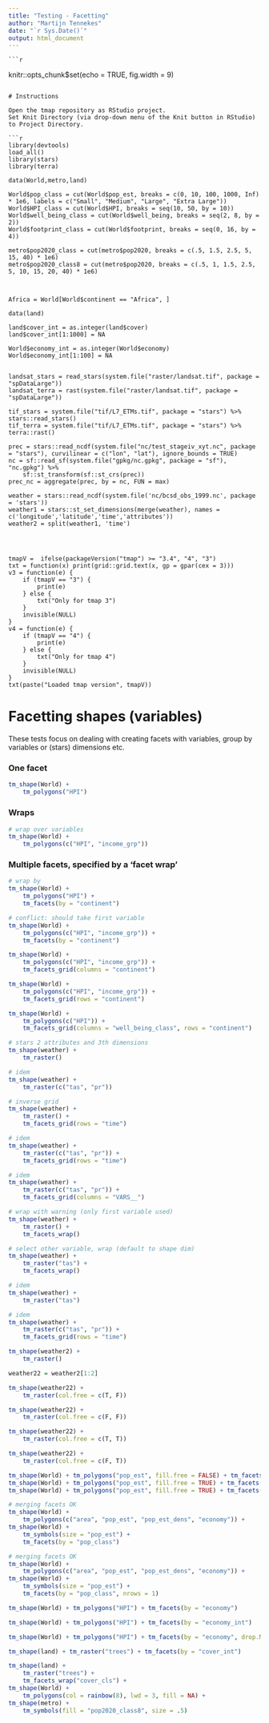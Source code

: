 ```yaml
---
title: "Testing - Facetting"
author: "Martijn Tennekes"
date: "`r Sys.Date()`"
output: html_document
---
```

	
	```r
knitr::opts_chunk$set(echo = TRUE, fig.width = 9)
```

# Instructions

Open the tmap repository as RStudio project.
Set Knit Directory (via drop-down menu of the Knit button in RStudio) to Project Directory.

```r
library(devtools)
load_all()
library(stars)
library(terra)

data(World,metro,land)

World$pop_class = cut(World$pop_est, breaks = c(0, 10, 100, 1000, Inf) * 1e6, labels = c("Small", "Medium", "Large", "Extra Large"))					   
World$HPI_class = cut(World$HPI, breaks = seq(10, 50, by = 10))
World$well_being_class = cut(World$well_being, breaks = seq(2, 8, by = 2))
World$footprint_class = cut(World$footprint, breaks = seq(0, 16, by = 4))

metro$pop2020_class = cut(metro$pop2020, breaks = c(.5, 1.5, 2.5, 5, 15, 40) * 1e6)
metro$pop2020_class8 = cut(metro$pop2020, breaks = c(.5, 1, 1.5, 2.5, 5, 10, 15, 20, 40) * 1e6)



Africa = World[World$continent == "Africa", ]

data(land)

land$cover_int = as.integer(land$cover)
land$cover_int[1:1000] = NA

World$economy_int = as.integer(World$economy)
World$economy_int[1:100] = NA


landsat_stars = read_stars(system.file("raster/landsat.tif", package = "spDataLarge"))
landsat_terra = rast(system.file("raster/landsat.tif", package = "spDataLarge"))

tif_stars = system.file("tif/L7_ETMs.tif", package = "stars") %>% stars::read_stars()
tif_terra = system.file("tif/L7_ETMs.tif", package = "stars") %>% terra::rast()

prec = stars::read_ncdf(system.file("nc/test_stageiv_xyt.nc", package = "stars"), curvilinear = c("lon", "lat"), ignore_bounds = TRUE)
nc = sf::read_sf(system.file("gpkg/nc.gpkg", package = "sf"), "nc.gpkg") %>%
	sf::st_transform(sf::st_crs(prec))
prec_nc = aggregate(prec, by = nc, FUN = max)

weather = stars::read_ncdf(system.file('nc/bcsd_obs_1999.nc', package = 'stars'))
weather1 = stars::st_set_dimensions(merge(weather), names = c('longitude','latitude','time','attributes'))
weather2 = split(weather1, 'time')




tmapV =  ifelse(packageVersion("tmap") >= "3.4", "4", "3")
txt = function(x) print(grid::grid.text(x, gp = gpar(cex = 3)))
v3 = function(e) {
	if (tmapV == "3") {
		print(e)
	} else {
		txt("Only for tmap 3")
	}
	invisible(NULL)
}
v4 = function(e) {
	if (tmapV == "4") {
		print(e)
	} else {
		txt("Only for tmap 4")
	}
	invisible(NULL)
}
txt(paste("Loaded tmap version", tmapV))
```

# Facetting shapes (variables)

These tests focus on dealing with creating facets with variables, group by variables or (stars) dimensions etc.

### One facet

```r
tm_shape(World) +
	tm_polygons("HPI")
```


### Wraps

```r
# wrap over variables
tm_shape(World) +
	tm_polygons(c("HPI", "income_grp"))
```

### Multiple facets, specified by a 'facet wrap'

```r
# wrap by
tm_shape(World) +
	tm_polygons("HPI") +
	tm_facets(by = "continent")
```

```r
# conflict: should take first variable
tm_shape(World) +
	tm_polygons(c("HPI", "income_grp")) +
	tm_facets(by = "continent")
```

```r
tm_shape(World) +
	tm_polygons(c("HPI", "income_grp")) +
	tm_facets_grid(columns = "continent")
```

```r
tm_shape(World) +
	tm_polygons(c("HPI", "income_grp")) +
	tm_facets_grid(rows = "continent")
```

```r
tm_shape(World) +
	tm_polygons(c("HPI")) +
	tm_facets_grid(columns = "well_being_class", rows = "continent")
```

```r
# stars 2 attributes and 3th dimensions
tm_shape(weather) +
	tm_raster()
```

```r
# idem
tm_shape(weather) +
	tm_raster(c("tas", "pr"))
```


```r
# inverse grid
tm_shape(weather) +
	tm_raster() +
	tm_facets_grid(rows = "time")
```

```r
# idem
tm_shape(weather) +
	tm_raster(c("tas", "pr")) +
	tm_facets_grid(rows = "time")
```

```r
# idem
tm_shape(weather) +
	tm_raster(c("tas", "pr")) +
	tm_facets_grid(columns = "VARS__")
```


```r
# wrap with warning (only first variable used)
tm_shape(weather) +
	tm_raster() +
	tm_facets_wrap()
```

```r
# select other variable, wrap (default to shape dim)
tm_shape(weather) +
	tm_raster("tas") +
	tm_facets_wrap()
```


```r
# idem
tm_shape(weather) +
	tm_raster("tas")
```





```r
# idem
tm_shape(weather) +
	tm_raster(c("tas", "pr")) +
	tm_facets_grid(rows = "time")
```


```r
tm_shape(weather2) +
	tm_raster()
```

```r
weather22 = weather2[1:2]

tm_shape(weather22) +
	tm_raster(col.free = c(T, F))

tm_shape(weather22) +
	tm_raster(col.free = c(F, F))

tm_shape(weather22) +
	tm_raster(col.free = c(T, T))

tm_shape(weather22) +
	tm_raster(col.free = c(F, T))


```


```r
tm_shape(World) + tm_polygons("pop_est", fill.free = FALSE) + tm_facets("continent")
tm_shape(World) + tm_polygons("pop_est", fill.free = TRUE) + tm_facets("continent")
tm_shape(World) + tm_polygons("pop_est", fill.free = TRUE) + tm_facets("continent", nrows = 1)
```


```r
# merging facets OK
tm_shape(World) +
	tm_polygons(c("area", "pop_est", "pop_est_dens", "economy")) +
tm_shape(World) +
	tm_symbols(size = "pop_est") +
	tm_facets(by = "pop_class")
```

```r
# merging facets OK
tm_shape(World) +
	tm_polygons(c("area", "pop_est", "pop_est_dens", "economy")) +
tm_shape(World) +
	tm_symbols(size = "pop_est") +
	tm_facets(by = "pop_class", nrows = 1)
```



```r
tm_shape(World) + tm_polygons("HPI") + tm_facets(by = "economy")
```

```r
tm_shape(World) + tm_polygons("HPI") + tm_facets(by = "economy_int")
```

```r
tm_shape(World) + tm_polygons("HPI") + tm_facets(by = "economy", drop.NA.facets = TRUE)
```


```r
tm_shape(land) + tm_raster("trees") + tm_facets(by = "cover_int")
```


```r
tm_shape(land) + 
	tm_raster("trees") +
	tm_facets_wrap("cover_cls") +
tm_shape(World) +
	tm_polygons(col = rainbow(8), lwd = 3, fill = NA) +
tm_shape(metro) +
	tm_symbols(fill = "pop2020_class8", size = .5)


```
